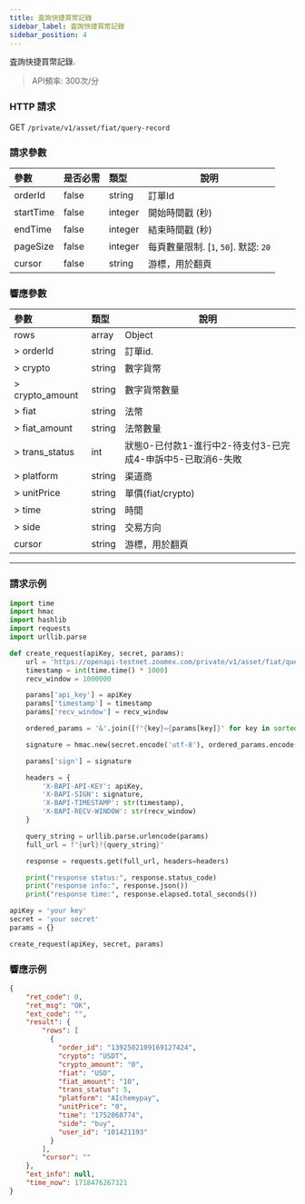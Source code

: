 ```yaml
---
title: 査詢快捷買幣記錄
sidebar_label: 査詢快捷買幣記錄
sidebar_position: 4
---
```


査詢快捷買幣記錄.

> API頻率: 300次/分

### HTTP 請求
GET `/private/v1/asset/fiat/query-record`

### 請求參數
| 參數 | 是否必需 | 類型 | 說明|
|:----- |:-------|:-----|------ |
|orderId |false |string |訂單Id |
|startTime |false |integer |開始時間戳 (秒) |
|endTime |false |integer |結束時間戳 (秒) |
|pageSize |false |integer |每頁數量限制. [`1`, `50`]. 默認: `20`|
|cursor |false |string |游標，用於翻頁|

### 響應參數
| 參數 | 類型 | 說明|
|:----- |:-----|----- |
|rows |array|Object |
|> orderId |string |訂單id. |
|> crypto |string |數字貨幣 |
|> crypto_amount |string |數字貨幣數量 |
|> fiat |string |法幣 |
|> fiat_amount |string |法幣數量 |
|> trans_status |int |狀態0-已付款1-進行中2-待支付3-已完成4-申訴中5-已取消6-失敗 |
|> platform |string |渠道商 |
|> unitPrice |string |單價(fiat/crypto) |
|> time |string |時間 |
|> side |string |交易方向 |
|cursor |string|游標，用於翻頁 |


---

### 請求示例

```python
import time
import hmac
import hashlib
import requests
import urllib.parse

def create_request(apiKey, secret, params):
    url = 'https://openapi-testnet.zoomex.com/private/v1/asset/fiat/query-record'
    timestamp = int(time.time() * 1000)
    recv_window = 1000000

    params['api_key'] = apiKey
    params['timestamp'] = timestamp
    params['recv_window'] = recv_window

    ordered_params = '&'.join([f"{key}={params[key]}" for key in sorted(params.keys())])

    signature = hmac.new(secret.encode('utf-8'), ordered_params.encode('utf-8'), hashlib.sha256).hexdigest()

    params['sign'] = signature

    headers = {
        'X-BAPI-API-KEY': apiKey,
        'X-BAPI-SIGN': signature,
        'X-BAPI-TIMESTAMP': str(timestamp),
        'X-BAPI-RECV-WINDOW': str(recv_window)
    }

    query_string = urllib.parse.urlencode(params)
    full_url = f"{url}?{query_string}"

    response = requests.get(full_url, headers=headers)

    print("response status:", response.status_code)
    print("response info:", response.json())
    print("response time:", response.elapsed.total_seconds())

apiKey = 'your key'
secret = 'your secret'
params = {}

create_request(apiKey, secret, params)
```

### 響應示例

```json
{
    "ret_code": 0,
    "ret_msg": "OK",
    "ext_code": "",
    "result": {
        "rows": [
          {
            "order_id": "1392502109169127424",
            "crypto": "USDT",
            "crypto_amount": "0",
            "fiat": "USD",
            "fiat_amount": "10",
            "trans_status": 5,
            "platform": "AIchemypay",
            "unitPrice": "0",
            "time": "1752068774",
            "side": "buy",
            "user_id": "101421193"
          }
        ],
        "cursor": ""
    },
    "ext_info": null,
    "time_now": 1718476267321
}
```
